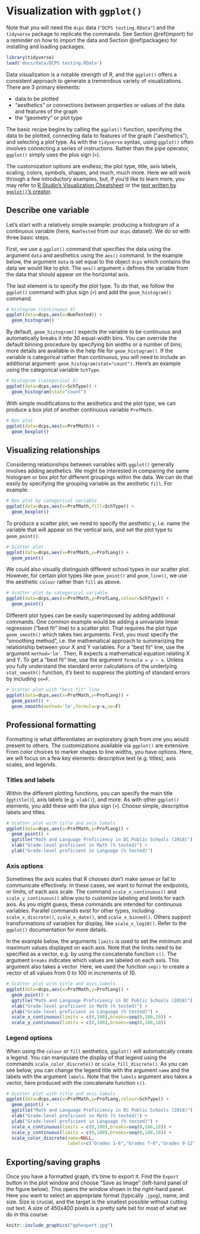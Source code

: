 # Visualization with `ggplot()`

Note that you will need the `dcps` data (`"DCPS testing.RData"`) and the `tidyverse` package to replicate the commands. See Section \@ref(import) for a reminder on how to import the data and Section \@ref(packages) for installing and loading packages.
``` {r chapterload, echo=F, message=F}
library(tidyverse)
load('docs/data/DCPS testing.RData')
```

Data visualization is a notable strength of R, and the `ggplot()` offers a consistent approach to generate a tremendous variety of visualizations. There are 3 primary elements:

- data to be plotted
- "aesthetics" or connections between properties or values of the data and features of the graph
- the "geometry" or plot type

The basic recipe begins by calling the `ggplot()` function, specifying the data to be plotted, connecting data to features of the graph ("aesthetics"), and selecting a plot type. As with the `tidyverse` syntax, using `ggplot()` often involves connecting a series of instructions. Rather than the pipe operator, `ggplot()` simply uses the plus sign (`+`).

The customization options are endless; the plot type, title, axis labels, scaling, colors, symbols, shapes, and much, much more. Here we will work through a few introductory examples, but, if you'd like to learn more, you may refer to [R Studio's Visualization Cheatsheet](https://raw.githubusercontent.com/rstudio/cheatsheets/main/data-visualization.pdf) or the [text written by `ggplot()`'s creator](https://ggplot2-book.org/introduction.html).

## Describe one variable
Let's start with a relatively simple example: producing a histogram of a continuous variable (here, `NumTested` from our `dcps` dataset). We do so with three basic steps.

First, we use a `ggplot()` command that specifies the data using the argument `data` and aesthetics using the `aes()` command. In the example below, the argument `data` is set equal to the object `dcps` which contains the data we would like to plot. The `aes()` argument `x` defines the variable from the data that should appear on the horizontal axis.

The last element is to specify the plot type. To do that, we follow the `ggplot()` command with plus sign (`+`) and add the `geom_histogram()` command.

```{r gghist, eval=TRUE, out.width="70%",fig.align='center',message=FALSE}
# Histogram (continuous X)
ggplot(data=dcps,aes(x=NumTested)) +
  geom_histogram()
```

By default, `geom_histogram()` expects the variable to be continuous and automatically breaks it into 30 equal-width bins. You can override the default binning procedure by specifying bin widths or a number of bins; more details are available in the help file for `geom_histogram()`. If the variable is categorical rather than continuous, you will need to include an additional argument: `geom_histogram(stat="count")`. Here's an example using the categorical variable `SchType`.

```{r gghist_cat, eval=TRUE, out.width="70%",fig.align='center',message=FALSE,warning=FALSE}
# Histogram (categorical X)
ggplot(data=dcps,aes(x=SchType)) +
  geom_histogram(stat="count")
```

With simple modifications to the aesthetics and the plot type, we can produce a box plot of another continuous variable `ProfMath`.

```{r ggbox, eval=TRUE, out.width="70%",fig.align='center'}
# Box plot
ggplot(data=dcps,aes(x=ProfMath)) +
  geom_boxplot()
```

## Visualizing relationships
Considering relationships between variables with `ggplot()` generally involves adding aesthetics. We might be interested in comparing the same histogram or box plot for different groupings within the data. We can do that easily by specifying the grouping variable as the aesthetic `fill`. For example:
```{r ggboxbytype, eval=TRUE, out.width="70%",fig.align='center'}
# Box plot by categorical variable
ggplot(data=dcps,aes(x=ProfMath,fill=SchType)) +
  geom_boxplot()
```

To produce a scatter plot, we need to specify the aesthetic `y`, i.e. name the variable that will appear on the vertical axis, and set the plot type to `geom_point()`.
```{r ggscatter, eval=TRUE, out.width="70%",fig.align='center'}
# Scatter plot
ggplot(data=dcps,aes(x=ProfMath,y=ProfLang)) +
  geom_point()
```

We could also visually distinguish different school types in our scatter plot. However, for certain plot types like `geom_point()` and `geom_line()`, we use the aesthetic `colour` rather than `fill` as above.

```{r ggscatter_bytype, eval=TRUE, out.width="70%",fig.align='center'}
# Scatter plot by categorical variable
ggplot(data=dcps,aes(x=ProfMath,y=ProfLang,colour=SchType)) +
  geom_point()
```

Different plot types can be easily superimposed by adding additional commands. One common example would be adding a univariate linear regression ("best fit" line) to a scatter plot. That requires the plot type `geom_smooth()` which takes two arguments. First, you must specify the "smoothing method", i.e. the mathematical approach to summarizing the relationship between your X and Y variables. For a "best fit" line, use the argument `method='lm'`. Then, R expects a mathematical equation relating X and Y. To get a "best fit" line, use the argument `formula = y ~ x`. Unless you fully understand the standard error calculations of the underlying `stat_smooth()` function, it's best to suppress the plotting of standard errors by including `se=F`.

```{r ggreg, eval=TRUE, out.width="70%",fig.align='center'}
# Scatter plot with "best fit" line
ggplot(data=dcps,aes(x=ProfMath,y=ProfLang)) +
  geom_point() +
  geom_smooth(method='lm',formula=y~x,se=F)
```

## Professional formatting
Formatting is what differentiates an exploratory graph from one you would present to others. The customizations available via `ggplot()` are extensive. From color choices to marker shapes to line widths, you have options. Here, we will focus on a few key elements: descriptive text (e.g. titles), axis scales, and legends.

### Titles and labels
Within the different plotting functions, you can specify the main title (`ggtitle()`), axis labels (e.g. `xlab()`), and more. As with other `ggplot()` elements, you add these with the plus sign (`+`). Choose simple, descriptive labels and titles.

```{r ggscatter_lab, eval=TRUE, out.width="70%",fig.align='center'}
# Scatter plot with title and axis labels
ggplot(data=dcps,aes(x=ProfMath,y=ProfLang)) +
  geom_point() +
  ggtitle("Math and Language Proficiency in DC Public Schools (2018)") +
  xlab("Grade-level proficient in Math (% tested)") +
  ylab("Grade-level proficient in Language (% tested)")
```

### Axis options
Sometimes the axis scales that R chooses don't make sense or fail to communicate effectively. In these cases, we want to format the endpoints, or limits, of each axis scale. The command `scale_x_continuous()` and `scale_y_continuous()` allow you to customize labeling and limits for each axis. As you might guess, these commands are intended for continuous variables. Parallel commands exist for other types, including `scale_x_discrete()`, `scale_x_date()`, and `scale_x_binned()`. Others support transformations of variables for display, like `scale_x_log10()`. Refer to the `ggplot()` documentation for more details.

In the example below, the arguments `limits` is used to set the minimum and maximum values displayed on each axis. Note that the limits need to be specified as a vector, e.g. by using the concatenate function `c()`. The argument `breaks` indicates which values are labeled on each axis. This argument also takes a vector. Here, we used the function `seq()` to create a vector of all values from 0 to 100 in increments of 10.

```{r ggscatter_axes, eval=TRUE, out.width="70%",fig.align='center'}
# Scatter plot with title and axis labels
ggplot(data=dcps,aes(x=ProfMath,y=ProfLang)) +
  geom_point() +
  ggtitle("Math and Language Proficiency in DC Public Schools (2018)") +
  xlab("Grade-level proficient in Math (% tested)") +
  ylab("Grade-level proficient in Language (% tested)") +
  scale_x_continuous(limits = c(0,100),breaks=seq(0,100,10)) +
  scale_y_continuous(limits = c(0,100),breaks=seq(0,100,10))
```

### Legend options
When using the `colour` or `fill` aesthetics, `ggplot()` will automatically create a legend. You can manipulate the display of that legend using the commands `scale_color_discrete()` or `scale_fill_discrete()`. As you can see below, you can change the legend title with the argument `name` and the labels with the argument `labels`. Note that the `labels` argument also takes a vector, here produced with the concatenate function `c()`.

```{r ggscatter_legend, eval=TRUE, out.width="70%",fig.align='center'}
# Scatter plot with title and axis labels
ggplot(data=dcps,aes(x=ProfMath,y=ProfLang,colour=SchType)) +
  geom_point() +
  ggtitle("Math and Language Proficiency in DC Public Schools (2018)") +
  xlab("Grade-level proficient in Math (% tested)") +
  ylab("Grade-level proficient in Language (% tested)") +
  scale_x_continuous(limits = c(0,100),breaks=seq(0,100,10)) +
  scale_y_continuous(limits = c(0,100),breaks=seq(0,100,10)) +
  scale_color_discrete(name=NULL,
                       labels=c("Grades 1-6","Grades 7-8","Grades 9-12"))
```

## Exporting/saving graphs
Once you have a formatted graph, it's time to export it. Find the `Export` button in the plot window and choose "Save as Image" (left-hand panel of the figure below). This opens the window shown in the right-hand panel. Here you want to select an appropriate format (typically `.jpeg`), name, and size. Size is crucial, and the target is the smallest possible without cutting out text. A size of 450x400 pixels is a pretty safe bet for most of what we do in this course.

```{r gphsave, echo=FALSE, eval=TRUE, out.width = '85%',fig.align = 'center', fig.cap="Fortmat and export graphs"}
knitr::include_graphics("gphexport.jpg")
```
